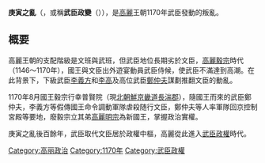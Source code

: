 {{unreferenced|time=2014-11-04T03:17:59+00:00}}
'''庚寅之亂'''（{{lang-ko|경인의 난}}，或稱'''武臣政變'''（{{lang|ko|무신정변}}）），是[[高麗|高麗]]王朝1170年武臣發動的叛亂。

==概要==
高麗王朝的支配階級是文班與武班，但武臣地位長期劣於文臣，[[高麗毅宗|高麗毅宗]]時代（1146～1170年），國王與文臣出外遊宴動員武臣侍候，使武臣不滿達到高潮。在此背景下，下級武臣[[李義方|李義方]]和[[李高|李高]]及高位武臣[[鄭仲夫|鄭仲夫]]謀劃推翻文臣的動亂。

1170年8月國王毅宗行幸普賢院（現[[北朝鮮|北朝鮮]][[京畿道|京畿道]][[長湍郡|長湍郡]]），隨國王而來的武臣鄭仲夫，李義方等假傳國王命令調動軍隊虐殺随行文臣，鄭仲夫等人率軍隊回京控制宮殿等要地，廢毅宗立其弟[[高麗明宗|高麗明宗]]為新國王，掌握政治實權。

庚寅之亂後百餘年，武臣取代文臣居於政權中樞，高麗從此進入[[武臣政權|武臣政權]]時代。

[[Category:高丽政治|Category:高丽政治]]
[[Category:1170年|Category:1170年]]
[[Category:武臣政權|Category:武臣政權]]